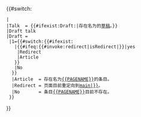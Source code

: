 {{#switch:{{NAMESPACE}}
 |<!--Mainspace-->
 |Talk  = {{#ifexist:Draft:{{PAGENAME}}|存在名为[[Draft:{{PAGENAME}}|{{PAGENAME}}]]的[[Wikipedia:草稿名字空间|草稿]]。}}
 |Draft talk
 |Draft = 
  |1={{#switch:{{#ifexist:{{PAGENAME}}
    |{{#ifeq:{{#invoke:redirect|isRedirect|{{PAGENAME}}}}|yes
     |Redirect
     |Article
    }}
    |No
   }}
   |Article  = 存在名为[[{{PAGENAME}}]]的条目。
   |Redirect = 页面{{no redirect|{{PAGENAME}}}}目前重定向到[[{{#invoke:redirect|main|{{PAGENAME}}}}]]。
   |No       = 条目[[{{PAGENAME}}]]目前不存在。
  }}
}}<noinclude>
{{Documentation}}
<!-- PLEASE ADD THIS TEMPLATE'S CATEGORIES TO THE /doc SUBPAGE, THANKS -->
</noinclude>